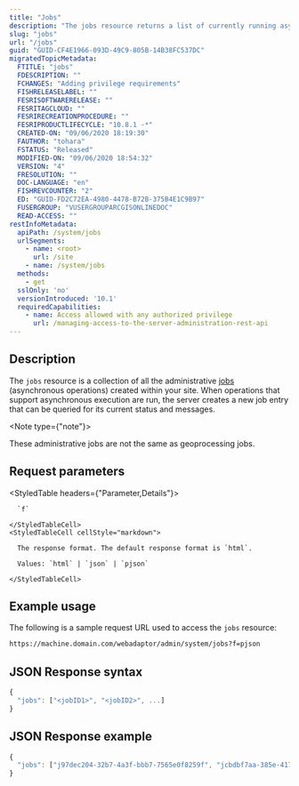 ```yaml
---
title: "Jobs"
description: "The jobs resource returns a list of currently running asynchronous jobs."
slug: "jobs"
url: "/jobs"
guid: "GUID-CF4E1966-093D-49C9-805B-14B38FC537DC"
migratedTopicMetadata:
  FTITLE: "jobs"
  FDESCRIPTION: ""
  FCHANGES: "Adding privilege requirements"
  FISHRELEASELABEL: ""
  FESRISOFTWARERELEASE: ""
  FESRITAGCLOUD: ""
  FESRIRECREATIONPROCEDURE: ""
  FESRIPRODUCTLIFECYCLE: "10.8.1 -*"
  CREATED-ON: "09/06/2020 18:19:30"
  FAUTHOR: "tohara"
  FSTATUS: "Released"
  MODIFIED-ON: "09/06/2020 18:54:32"
  VERSION: "4"
  FRESOLUTION: ""
  DOC-LANGUAGE: "en"
  FISHREVCOUNTER: "2"
  ED: "GUID-FD2C72EA-4980-4478-B72B-375B4E1C9B97"
  FUSERGROUP: "VUSERGROUPARCGISONLINEDOC"
  READ-ACCESS: ""
restInfoMetadata:
  apiPath: /system/jobs
  urlSegments:
    - name: <root>
      url: /site
    - name: /system/jobs
  methods:
    - get
  sslOnly: 'no'
  versionIntroduced: '10.1'
  requiredCapabilities:
    - name: Access allowed with any authorized privilege
      url: /managing-access-to-the-server-administration-rest-api
---
```


## Description

The `jobs` resource is a collection of all the administrative [jobs](/job) (asynchronous operations) created within your site. When operations that support asynchronous execution are run, the server creates a new job entry that can be queried for its current status and messages.

<Note type={"note"}>

These administrative jobs are not the same as geoprocessing jobs.

</Note>


##  Request parameters

<StyledTable headers={"Parameter,Details"}>
  <StyledTableRow>
    <StyledTableCell cellStyle="markdown">

      `f` 

    </StyledTableCell>
    <StyledTableCell cellStyle="markdown">

      The response format. The default response format is `html`.

      Values: `html` | `json` | `pjson`

    </StyledTableCell>
  </StyledTableRow>
</StyledTable>


## Example usage

The following is a sample request URL used to access the `jobs` resource:

```markdown
https://machine.domain.com/webadaptor/admin/system/jobs?f=pjson
```

## JSON Response syntax

```javascript
{
  "jobs": ["<jobID1>", "<jobID2>", ...]
}
```

## JSON Response example

```javascript
{
  "jobs": ["j97dec204-32b7-4a3f-bbb7-7565e0f8259f", "jcbdbf7aa-385e-417a-b629-29a310895b9b"]
}
```